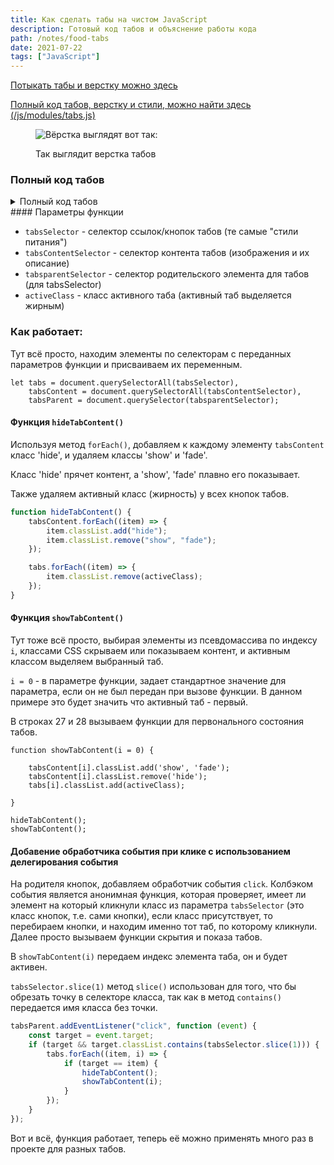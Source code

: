 ```yaml
---
title: Как сделать табы на чистом JavaScript
description: Готовый код табов и объяснение работы кода
path: /notes/food-tabs
date: 2021-07-22
tags: ["JavaScript"]
---
```


[Потыкать табы и верстку можно здесь](http://food.webofkarma.com/)

[Полный код табов, верстку и стили, можно найти здесь (/js/modules/tabs.js)](https://github.com/priestofkarma/Food/blob/master/src/)

<figure>

![Вёрстка выглядят вот так:](tabs.png)

<figcaption>Так выглядит верстка табов</figcaption>

</figure>

### Полный код табов

<details>

<summary className="button">Полный код табов</summary>

```js
// Tabs
function tabs(
    tabsSelector,
    tabsContentSelector,
    tabsparentSelector,
    activeClass
) {
    let tabs = document.querySelectorAll(tabsSelector),
        tabsContent = document.querySelectorAll(tabsContentSelector),
        tabsParent = document.querySelector(tabsparentSelector);

    function hideTabContent() {
        tabsContent.forEach((item) => {
            item.classList.add("hide");
            item.classList.remove("show", "fade");
        });

        tabs.forEach((item) => {
            item.classList.remove(activeClass);
        });
    }

    function showTabContent(i = 0) {
        tabsContent[i].classList.add("show", "fade");
        tabsContent[i].classList.remove("hide");
        tabs[i].classList.add(activeClass);
    }

    hideTabContent();
    showTabContent();

    tabsParent.addEventListener("click", function (event) {
        const target = event.target;
        if (target && target.classList.contains(tabsSelector.slice(1))) {
            tabs.forEach((item, i) => {
                if (target == item) {
                    hideTabContent();
                    showTabContent(i);
                }
            });
        }
    });
}
```

</details>    
#### Параметры функции

-   `tabsSelector` - селектор ссылок/кнопок табов (те самые "стили питания")
-   `tabsContentSelector` - селектор контента табов (изображения и их описание)
-   `tabsparentSelector` - селектор родительского элемента для табов (для tabsSelector)
-   `activeClass` - класс активного таба (активный таб выделяется жирным)

### Как работает:

Тут всё просто, находим элементы по селекторам с переданных параметров
функции и присваиваем их переменным.

```javascript{numberLines: 3}
let tabs = document.querySelectorAll(tabsSelector),
    tabsContent = document.querySelectorAll(tabsContentSelector),
    tabsParent = document.querySelector(tabsparentSelector);
```

#### Функция `hideTabContent()`

Используя метод `forEach()`, добавляем к каждому элементу `tabsContent` класс 'hide',
и удаляем классы 'show' и 'fade'.

Класс 'hide' прячет контент, а 'show', 'fade' плавно его показывает.

Также удаляем активный класс (жирность) у всех кнопок табов.

```javascript
function hideTabContent() {
    tabsContent.forEach((item) => {
        item.classList.add("hide");
        item.classList.remove("show", "fade");
    });

    tabs.forEach((item) => {
        item.classList.remove(activeClass);
    });
}
```

#### Функция `showTabContent()`

Тут тоже всё просто, выбирая элементы из псевдомассива по индексу `i`,
классами CSS скрываем или показываем контент, и активным классом выделяем выбранный таб.

`i = 0` - в параметре функции, задает стандартное значение для параметра,
если он не был передан при вызове функции. В данном примере это будет значить
что активный таб - первый.

В строках 27 и 28 вызываем функции для первонального состояния табов.

```javascript{numberLines: 19}
function showTabContent(i = 0) {

    tabsContent[i].classList.add('show', 'fade');
    tabsContent[i].classList.remove('hide');
    tabs[i].classList.add(activeClass);

}

hideTabContent();
showTabContent();

```

#### Добавение обработчика события при клике с использованием делегирования события

На родителя кнопок, добавляем обработчик события `click`.
Колбэком события является анонимная функция, которая проверяет, имеет ли
элемент на который кликнули класс из параметра `tabsSelector` (это класс кнопок, т.е. сами кнопки),
если класс присутствует, то перебираем кнопки, и находим именно тот таб, по которому кликнули.
Далее просто вызываем функции скрытия и показа табов.

В `showTabContent(i)` передаем индекс элемента таба, он и будет активен.

`tabsSelector.slice(1)` метод `slice()` использован для того, что бы обрезать точку в селекторе класса,
так как в метод `contains()` передается имя класса без точки.

```javascript
tabsParent.addEventListener("click", function (event) {
    const target = event.target;
    if (target && target.classList.contains(tabsSelector.slice(1))) {
        tabs.forEach((item, i) => {
            if (target == item) {
                hideTabContent();
                showTabContent(i);
            }
        });
    }
});
```

Вот и всё, функция работает, теперь её можно применять много раз в проекте для разных табов.
